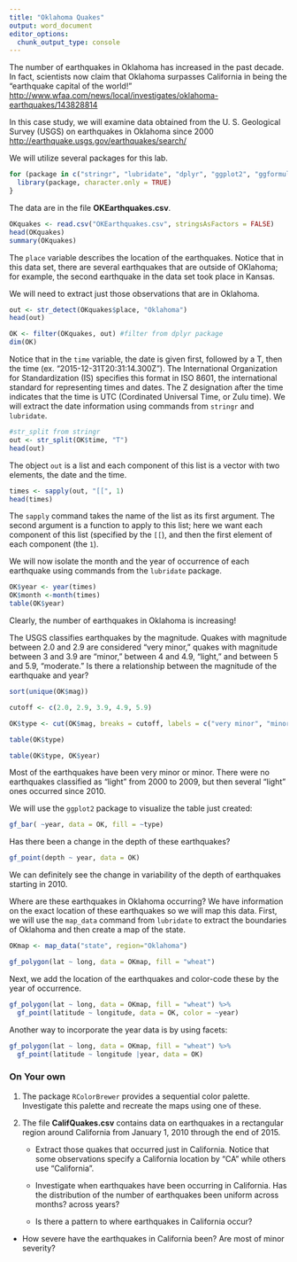 ---
title: "Oklahoma Quakes"
output: word_document
editor_options: 
  chunk_output_type: console
---

The number of earthquakes in Oklahoma has increased in the past decade. In fact, scientists now claim that Oklahoma surpasses California in being the "earthquake capital of the world!"
[http://www.wfaa.com/news/local/investigates/oklahoma-earthquakes/143828814](http://www.wfaa.com/news/local/investigates/oklahoma-earthquakes/143828814)


In this case study, we will examine data obtained from the U. S. Geological Survey (USGS) on earthquakes in Oklahoma since 2000 [http://earthquake.usgs.gov/earthquakes/search/](http://earthquake.usgs.gov/earthquakes/search/)


We will utilize several packages for this lab.


```{r, message = FALSE}
for (package in c("stringr", "lubridate", "dplyr", "ggplot2", "ggformula")){
  library(package, character.only = TRUE)
}

```


The data are in the file **OKEarthquakes.csv**. 


```{r}
OKquakes <- read.csv("OKEarthquakes.csv", stringsAsFactors = FALSE)
head(OKquakes)
summary(OKquakes)
```


The `place` variable describes the location of the earthquakes. Notice that in this data set, there are several earthquakes that are outside of OKlahoma; for example, the second earthquake in the data set took place in Kansas.


We will need to extract just those observations that are in Oklahoma.


```{r}
out <- str_detect(OKquakes$place, "Oklahoma")
head(out)

OK <- filter(OKquakes, out) #filter from dplyr package
dim(OK)
```


Notice that in the `time` variable, the date is given first, followed by a T, then the time (ex. "2015-12-31T20:31:14.300Z"). The International Organization for Standardization (IS) specifies this format in ISO 8601, the international standard for representing times and dates. The Z designation after the time indicates that the time is UTC (Cordinated Universal Time, or Zulu time). We will extract the date information using commands from `stringr` and `lubridate`.


```{r}
#str_split from stringr
out <- str_split(OK$time, "T")
head(out) 
```
The object `out` is a list and each component of this list is a vector with two elements, the date and the time. 


```{r}
times <- sapply(out, "[[", 1)   
head(times)
```
The `sapply` command takes the name of the list as its first argument. The second argument is a function to apply to this list; here we want each component of this list (specified by the `[[`), and then the first element of each component (the `1`).


We will now isolate the month and the year of occurrence of each earthquake using commands from the `lubridate` package.


```{r}
OK$year <- year(times)
OK$month <-month(times)
table(OK$year)
```
Clearly, the number of earthquakes in Oklahoma is increasing!


The USGS classifies earthquakes by the magnitude. Quakes with magnitude between 2.0 and 2.9 are considered "very minor," quakes with magnitude between 3 and 3.9 are "minor," between 4 and 4.9, "light," and between 5 and 5.9, "moderate." Is there a relationship between the magnitude of the earthquake and year?


```{r}
sort(unique(OK$mag))

cutoff <- c(2.0, 2.9, 3.9, 4.9, 5.9)

OK$type <- cut(OK$mag, breaks = cutoff, labels = c("very minor", "minor", "light", "moderate" ))

table(OK$type)

table(OK$type, OK$year)
```
Most of the earthquakes have been very minor or minor. There were no earthquakes classified as "light" from 2000 to 2009, but then several "light" ones occurred since 2010.


We will use the `ggplot2` package to visualize the table just created:


```{r}
gf_bar( ~year, data = OK, fill = ~type)
```


Has there been a change in the depth of these earthquakes?


```{r}
gf_point(depth ~ year, data = OK)
```

We can definitely see the change in variability of the depth of earthquakes starting in 2010.


Where are these earthquakes in Oklahoma occurring? We have information on the exact location of these earthquakes so we will map this data.  First, we will use the `map_data` command from `lubridate` to extract the boundaries of Oklahoma and then create a map of the state.


```{r, message = FALSE}
OKmap <- map_data("state", region="Oklahoma")

gf_polygon(lat ~ long, data = OKmap, fill = "wheat")
```

Next, we add the location of the earthquakes and color-code these by the year of occurrence.


```{r}
gf_polygon(lat ~ long, data = OKmap, fill = "wheat") %>% 
  gf_point(latitude ~ longitude, data = OK, color = ~year)

```

Another way to incorporate the year data is by using facets:


```{r}
gf_polygon(lat ~ long, data = OKmap, fill = "wheat") %>% 
  gf_point(latitude ~ longitude |year, data = OK)
```

### On Your own

1. The package `RColorBrewer` provides a sequential color palette. Investigate this palette and recreate the maps using one of these.


2. The file **CalifQuakes.csv** contains data on earthquakes in a rectangular region around California from January 1, 2010 through the end of 2015. 


   +  Extract those quakes that occurred just in California. Notice that some observations specify a California location by "CA" while others use "California".

   + Investigate when earthquakes have been occurring in California. Has the distribution of the number of earthquakes been uniform across months? across years?

   + Is there a pattern to where earthquakes in California occur?

 + How severe have the earthquakes in California been? Are most of minor severity?


